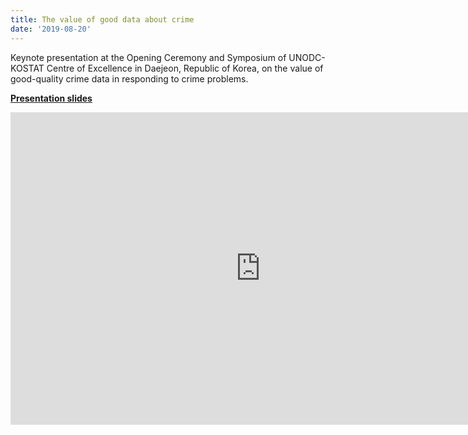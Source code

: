 ```yaml
---
title: The value of good data about crime
date: '2019-08-20'
---
```


Keynote presentation at the Opening Ceremony and Symposium of UNODC-KOSTAT Centre of Excellence in Daejeon, Republic of Korea, on the value of good-quality crime data in responding to crime problems.

[**Presentation slides**](https://doi.org/10.6084/m9.figshare.9678008.v1)

```{=html}
<iframe src="https://widgets.figshare.com/articles/9678008/embed?show_title=1" width="800" height="500" allowfullscreen frameborder="0"></iframe>
```
